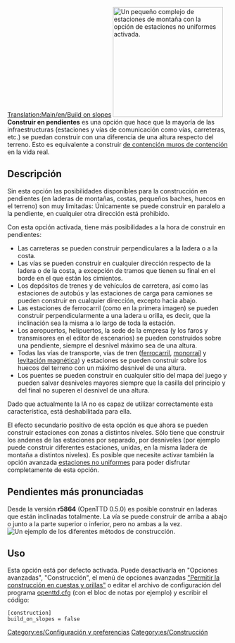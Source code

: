 [[Translation:Main/en/Build on slopes]]
[[File:en/build-on-slopes.png|center|frame|right|250px|Un pequeño complejo de estaciones de montaña con la opción de [[Estaciones_no-uniformes/Es|estaciones no uniformes]] activada.]]
'''Construir en pendientes''' es una opción que hace que la mayoría de las infraestructuras (estaciones y vías de comunicación como vías, carreteras, etc.) se puedan construir con una diferencia de una altura respecto del terreno. Esto es equivalente a construir [http://www.wikipedia.org/wiki/es:muro de contención muros de contención] en la vida real. 

== Descripción ==

Sin esta opción las posibilidades disponibles para la construcción en pendientes (en laderas de montañas, costas, pequeños baches, huecos en el terreno) son muy limitadas: Únicamente se puede construir en paralelo a la pendiente, en cualquier otra dirección está prohibido.

Con esta opción activada, tiene más posibilidades a la hora de construir en pendientes:
* Las carreteras se pueden construir perpendiculares a la ladera o a la costa.
* Las vías se pueden construir en cualquier dirección respecto de la ladera o de la costa, a excepción de tramos que tienen su final en el borde en el que están los cimientos.
* Los depósitos de trenes y de vehículos de carretera, así como las estaciones de autobús y las estaciones de carga para camiones se pueden construir en cualquier dirección, excepto hacia abajo.
* Las estaciones de ferrocarril (como en la primera imagen) se pueden construir perpendicularmente a una ladera u orilla, es decir, que la inclinación sea la misma a lo largo de toda la estación.
* Los aeropuertos, helipuertos, la sede de la empresa (y los faros y transmisores en el editor de escenarios) se pueden construidos sobre una pendiente, siempre el desnivel máximo sea de una altura.
* Todas las vías de transporte, vías de tren ([[Main/es/Ferrocarril|ferrocarril]], [[Main/es/Monorraíl|monorraíl]] y [[Main/es/MagLev|levitación magnética]]) y estaciones se pueden construir sobre los huecos del terreno con un máximo desnivel de una altura.
* Los puentes se pueden construir en cualquier sitio del mapa del juego y pueden salvar desniveles mayores siempre que la casilla del principio y del final no superen el desnivel de una altura.

Dado que actualmente la IA no es capaz de utilizar correctamente esta característica, está deshabilitada para ella.

El efecto secundario positivo de esta opción es que ahora se pueden construir estaciones con zonas a distintos niveles. Sólo tiene que construir los andenes de las estaciones por separado, por desniveles (por ejemplo puede construir diferentes estaciones, unidas, en la misma ladera de montaña a distintos niveles). Es posible que necesite activar también la opción avanzada [[Main/es/Estaciones no-uniformes|estaciones no uniformes]] para poder disfrutar completamente de esta opción.

== Pendientes más pronunciadas ==
Desde la versión '''r5864''' (OpenTTD 0.5.0) es posible construir en laderas que están inclinadas totalmente. La vía se puede construir de arriba a abajo o junto a la parte superior o inferior, pero no ambas a la vez.
[[File:en/Steeperslopesexample.png|center|frame|Un ejemplo de los diferentes métodos de construcción.]]

== Uso ==
Esta opción está por defecto activada. Puede desactivarla en "Opciones avanzadas", "Construcción", el menú de opciones avanzadas [[Main/en/Opciones avanzadas/Construcción/Es#Permitir la construcción en cuestas y orillas|"Permitir la construcción en cuestas y orillas"]] o editar el archivo de configuración del programa [[Main/es/openttd.cfg|openttd.cfg]] (con el bloc de notas por ejemplo) y escribir el código:

<pre>
[construction]
build_on_slopes = false
</pre>

[[Category:es/Configuración y preferencias]]
[[Category:es/Construcción]]
